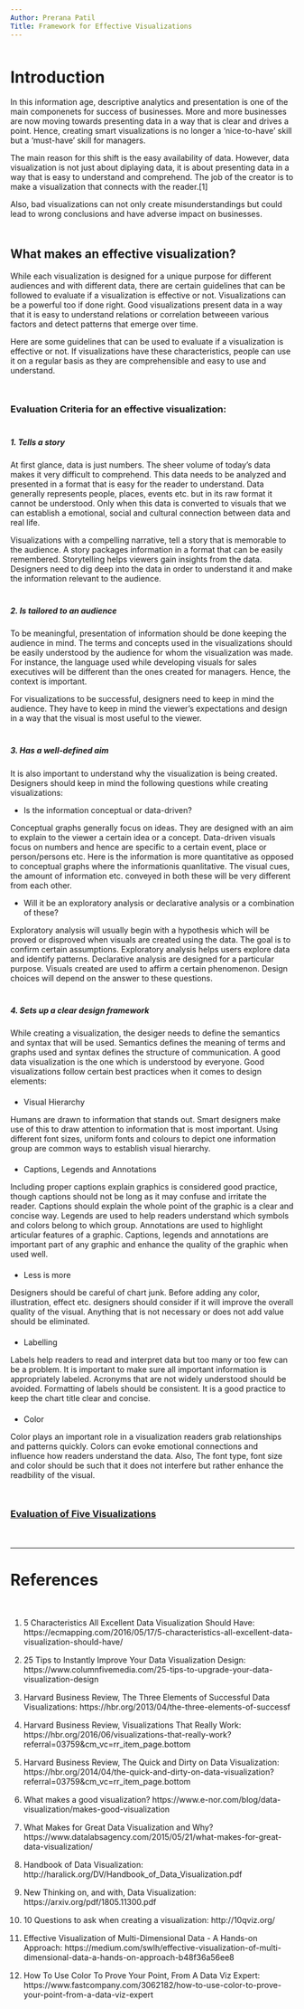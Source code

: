 ```yaml
---
Author: Prerana Patil
Title: Framework for Effective Visualizations
---
```


<div style="margin-bottom:50px;"></div>
# Introduction

In this information age, descriptive analytics and presentation is one of the main componenets for success of businesses. More and more businesses are now moving towards presenting data in a way that is clear and drives a point. Hence, creating smart visualizations is no longer a 'nice-to-have' skill but a 'must-have' skill for managers.

The main reason for this shift is the easy availability of data. However, data visualization is not just about diplaying data, it is about presenting data in a way that is easy to understand and comprehend. The job of the creator is to make a visualization that connects with the reader.[1]

Also, bad visualizations can not only create misunderstandings but could lead to wrong conclusions and have adverse impact on businesses.

<div style="margin-bottom:50px;"></div>
## What makes an effective visualization?

While each visualization is designed for a unique purpose for different audiences and with different data, there are certain guidelines that can be followed to evaluate if a visualization is effective or not. Visualizations can be a powerful too if done right. Good visualizations present data in a way that it is easy to understand relations or correlation betweeen various factors and detect patterns that emerge over time. 

Here are some guidelines that can be used to evaluate if a visualization is effective or not. If visualizations have these characteristics, people can use it on a regular basis as they are comprehensible and easy to use and understand.

<div style="margin-bottom:50px;"></div>
### Evaluation Criteria for an effective visualization:
<div style="margin-bottom:40px;"></div>

##### **1. Tells a story**

At first glance, data is just numbers. The sheer volume of today's data makes it very difficult to comprehend. This data needs to be analyzed and presented in a format that is easy for the reader to understand. Data generally represents people, places, events etc. but in its raw format it cannot be understood. Only when this data is converted to visuals that we can establish a emotional, social and cultural connection between data and real life. 

Visualizations with a compelling narrative, tell a story that is memorable to the audience. A story packages information in a format that can be easily remembered. Storytelling helps viewers gain insights from the data. Designers need to dig deep into the data in order to understand it and make the information relevant to the audience. 

<div style="margin-bottom:40px;"></div>
##### **2. Is tailored to an audience**

To be meaningful, presentation of information should be done keeping the audience in mind. The terms and concepts used in the visualizations should be easily understood by the audience for whom the visualization was made. For instance, the language used while developing visuals for sales executives will be different than the ones created for managers. Hence, the context is important. 

For visualizations to be successful, designers need to keep in mind the audience. They have to keep in mind the viewer's expectations and design in a way that the visual is most useful to the viewer. 

<div style="margin-bottom:40px;"></div>
##### **3. Has a well-defined aim**

It is also important to understand why the visualization is being created. Designers should keep in mind the following questions while creating visualizations: 
  
  * Is the information conceptual or data-driven? 
  
  Conceptual graphs generally focus on ideas. They are designed with an aim to explain to the viewer a certain idea or a concept. Data-driven visuals focus on numbers and hence are specific to a certain event, place or person/persons etc. Here is the information is more quantitative as opposed to conceptual graphs where the informationis quanlitative. The visual cues, the amount of information etc. conveyed in both these will be very different from each other.
  
  * Will it be an exploratory analysis or declarative analysis or a combination of these? 

  Exploratory analysis will usually begin with a hypothesis which will be proved or disproved when visuals are created using the data. The goal is to confirm certain assumptions. Exploratory analysis helps users explore data and identify patterns. Declarative analysis are designed for a particular purpose. Visuals created are used to affirm a certain phenomenon. Design choices will depend on the answer to these questions.

<div style="margin-bottom:40px;"></div>
##### **4. Sets up a clear design framework**
  
  While creating a visualization, the desiger needs to define the semantics and syntax that will be used. Semantics defines the meaning of terms and graphs used and syntax defines the structure of communication. A good data visualization is the one which is understood by everyone. Good visualizations follow certain best practices when it comes to design elements: 

<div style="margin-bottom:20px;"></div>
  * Visual Hierarchy
  
  Humans are drawn to information that stands out. Smart designers make use of this to draw attention to information that is most important. Using different font sizes, uniform fonts and colours to depict one information group are common ways to establish visual hierarchy. 
  
<div style="margin-bottom:20px;"></div>
  * Captions, Legends and Annotations
  
  Including proper captions explain graphics is considered good practice, though captions should not be long as it may confuse and irritate the reader. Captions should explain the whole point of the graphic is a clear and concise way. Legends are used to help readers understand which symbols and colors belong to which group. Annotations are used to highlight articular features of a graphic. Captions, legends and annotations are important part of any graphic and enhance the quality of the graphic when used well.

<div style="margin-bottom:20px;"></div>  
  * Less is more
  
  Designers should be careful of chart junk. Before adding any color, illustration, effect etc. designers should consider if it will improve the overall quality of the visual. Anything that is not necessary or does not add value should be eliminated. 
 
<div style="margin-bottom:20px;"></div> 
  * Labelling
  
  Labels help readers to read and interpret data but too many or too few can be a problem. It is important to make sure all important information is appropriately labeled. Acronyms that are not widely understood should be avoided. Formatting of labels should be consistent. It is a good practice to keep the chart title clear and concise. 
  <div style="margin-bottom:20px;"></div> 
  * Color
  
  Color plays an important role in a visualization readers grab relationships and patterns quickly. Colors can evoke emotional connections and influence how readers understand the data. Also, The font type, font size and color should be such that it does not interfere but rather enhance the readbility of the visual.

<div style="margin-bottom:50px;"></div>

### [Evaluation of Five Visualizations](Visualizations.md)

<div style="margin-bottom:50px;"></div>
***

# References  
<div style="margin-bottom:50px;"></div>

<div id="div1" ></div>
  1. 5 Characteristics All Excellent Data Visualization Should Have:
     https://ecmapping.com/2016/05/17/5-characteristics-all-excellent-data-visualization-should-have/

<div id="div2" style="margin-bottom:15px;"> </div>

  2. 25 Tips to Instantly Improve Your Data Visualization Design: 
     https://www.columnfivemedia.com/25-tips-to-upgrade-your-data-visualization-design

<div id="div3" style="margin-bottom:15px;"> </div>
     
  3. Harvard Business Review, The Three Elements of Successful Data Visualizations: 
     https://hbr.org/2013/04/the-three-elements-of-successf

<div id="div4" style="margin-bottom:15px;"> </div>
     
  4. Harvard Business Review, Visualizations That Really Work: 
     https://hbr.org/2016/06/visualizations-that-really-work?referral=03759&cm_vc=rr_item_page.bottom

<div id="div5" style="margin-bottom:15px;"> </div>
     
  5. Harvard Business Review, The Quick and Dirty on Data Visualization:
     https://hbr.org/2014/04/the-quick-and-dirty-on-data-visualization?referral=03759&cm_vc=rr_item_page.bottom

<div id="div6" style="margin-bottom:15px;"> </div>
     
  6. What makes a good visualization?
     https://www.e-nor.com/blog/data-visualization/makes-good-visualization

<div id="div7" style="margin-bottom:15px;"> </div>
     
  7. What Makes for Great Data Visualization and Why?
     https://www.datalabsagency.com/2015/05/21/what-makes-for-great-data-visualization/

<div id="div8" style="margin-bottom:15px;"> </div>
     
  8. Handbook of Data Visualization:
     http://haralick.org/DV/Handbook_of_Data_Visualization.pdf

<div id="div9" style="margin-bottom:15px;"> </div>
  
  9. New Thinking on, and with, Data Visualization:
     https://arxiv.org/pdf/1805.11300.pdf

<div id="div10" style="margin-bottom:15px;"> </div>
     
  10. 10 Questions to ask when creating a visualization:
      http://10qviz.org/

<div id="div11" style="margin-bottom:15px;"> </div>
      
  11. Effective Visualization of Multi-Dimensional Data - A Hands-on Approach:
      https://medium.com/swlh/effective-visualization-of-multi-dimensional-data-a-hands-on-approach-b48f36a56ee8

<div id="div12" style="margin-bottom:15px;"> </div>
  12. How To Use Color To Prove Your Point, From A Data Viz Expert:
      https://www.fastcompany.com/3062182/how-to-use-color-to-prove-your-point-from-a-data-viz-expert
  
  
